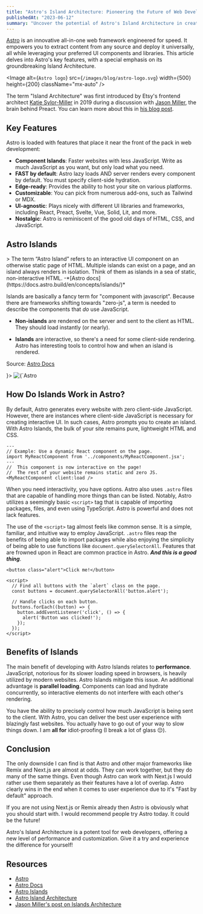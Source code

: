 ```yaml
---
title: "Astro's Island Architecture: Pioneering the Future of Web Development"
publishedAt: "2023-06-12"
summary: "Uncover the potential of Astro's Island Architecture in creating swift, content-centric websites."
---
```


[Astro](https://astro.build/) is an innovative all-in-one web framework engineered for speed. It empowers you to extract content from any source and deploy it universally, all while leveraging your preferred UI components and libraries. This article delves into Astro's key features, with a special emphasis on its groundbreaking Island Architecture.

<Image
alt={`Astro logo`}
src={`/images/blog/astro-logo.svg`}
width={500}
height={200}
className="mx-auto"
/>

The term "Island Architecture" was first introduced by Etsy's frontend architect [Katie Sylor-Miller](https://mastodon.social/@ksylor) in 2019 during a discussion with [Jason Miller](https://twitter.com/_developit), the brain behind Preact. You can learn more about this in [his blog post](https://jasonformat.com/islands-architecture/).

## Key Features

Astro is loaded with features that place it near the front of the pack in web development:

- **Component Islands**: Faster websites with less JavaScript. Write as much JavaScript as you want, but only load what you need.
- **FAST by default**: Astro lazy loads AND server renders every component by default. You must specify client-side hydration.
- **Edge-ready**: Provides the ability to host your site on various platforms.
- **Customizable**: You can pick from numerous add-ons, such as Tailwind or MDX.
- **UI-agnostic**: Plays nicely with different UI libraries and frameworks, including React, Preact, Svelte, Vue, Solid, Lit, and more.
- **Nostalgic**: Astro is reminiscent of the good old days of HTML, CSS, and JavaScript.

## Astro Islands

<Caption value="Don't worry if it doesn't stick immediately">
> The term “Astro Island” refers to an interactive UI component on an otherwise static page of HTML. Multiple islands can exist on a page, and an island always renders in isolation. Think of them as islands in a sea of static, non-interactive HTML. -*[Astro docs](https://docs.astro.build/en/concepts/islands/)*
</Caption>

Islands are basically a fancy term for "component with javascript". Because there are frameworks shifting towards "zero-js", a term is needed to describe the components that *do* use JavaScript. 

- **Non-islands** are rendered on the server and sent to the client as HTML. They should load instantly (or nearly).

- **Islands** are interactive, so there's a need for some client-side rendering. Astro has interesting tools to control how and when an island is rendered.

<Caption value={<p>Source: <a target="_blank" rel="noopener noreferrer" href='https://docs.astro.build/en/concepts/islands/#what-is-an-astro-island' >Astro Docs</a></p>}>
<Image
alt={`Astro Islands`}
src={`/images/blog/astro-islands.png`}
width={1000}
height={500}
className="-auto"
/>
</Caption>

## How Do Islands Work in Astro?

By default, Astro generates every website with zero client-side JavaScript. However, there are instances where client-side JavaScript is necessary for creating interactive UI. In such cases, Astro prompts you to create an island. With Astro Islands, the bulk of your site remains pure, lightweight HTML and CSS.

```tsx {7} title="src/pages/index.astro"
---
// Example: Use a dynamic React component on the page.
import MyReactComponent from '../components/MyReactComponent.jsx';
---
//  This component is now interactive on the page! 
//  The rest of your website remains static and zero JS.
<MyReactComponent client:load />
```

When you need interactivity, you have options. Astro also uses `.astro` files that are capable of handling more things than can be listed. Notably, Astro utilizes a seemingly basic `<script>` tag that is capable of importing packages, files, and even using TypeScript. Astro is powerful and does not lack features.

The use of the `<script>` tag almost feels like common sense. It is a simple, familiar, and intuitive way to employ JavaScript. `.astro` files reap the benefits of being able to import packages while also enjoying the simplicity of being able to use functions like `document.querySelectorAll`. Features that are frowned upon in React are common practice in Astro. ***And this is a good thing***.

```tsx title="src/components/AlertButton.astro"
<button class="alert">Click me!</button>

<script>
  // Find all buttons with the `alert` class on the page.
  const buttons = document.querySelectorAll('button.alert');

  // Handle clicks on each button.
  buttons.forEach((button) => {
    button.addEventListener('click', () => {
      alert('Button was clicked!');
    });
  });
</script>
```
## Benefits of Islands

The main benefit of developing with Astro Islands relates to **performance**. JavaScript, notorious for its slower loading speed in browsers, is heavily utilized by modern websites. Astro Islands mitigate this issue. An additional advantage is **parallel loading**. Components can load and hydrate concurrently, so interactive elements do not interfere with each other's rendering. 

You have the ability to precisely control how much JavaScript is being sent to the client. With Astro, you can deliver the best user experience with blazingly fast websites. You actually have to go out of your way to slow things down. I am **all for** idiot-proofing (I break a lot of glass 😔).

## Conclusion

The only downside I can find is that Astro and other major frameworks like Remix and Next.js are almost at odds. They can work together, but they do many of the same things. Even though Astro can work with Next.js I would rather use them separately as their features have a lot of overlap. Astro clearly wins in the end when it comes to user experience due to it's "Fast by default" approach.

If you are not using Next.js or Remix already then Astro is obviously what you should start with. I would recommend people try Astro today. It could be the future!

Astro's Island Architecture is a potent tool for web developers, offering a new level of performance and customization. Give it a try and experience the difference for yourself!

## Resources

- [Astro](https://astro.build/)
- [Astro Docs](https://docs.astro.build/)
- [Astro Islands](https://docs.astro.build/concepts/islands/)
- [Astro Island Architecture](https://docs.astro.build/concepts/islands/)
- [Jason Miller's post on Islands Architecture](https://jasonformat.com/islands-architecture/)
